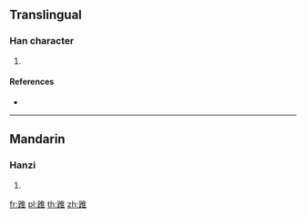 {{character info/new}}
==Translingual==

===Han character===
{{Han char|rn=157|rad=足|as=08|sn=15|four=60114|canj=RMOG}}

# {{defn|Han|sort=足08}}

====References====
* {{Han ref|kx=1227.250|dkj=37615|dj=1699.260|hdz=63717.050|uh=8E13|ud=36371|bh=E843|bd=59459}}

----

==Mandarin==

===Hanzi===
{{cmn-hanzi|pin=[[wěi]] ([[wei3]])|wg=wei<sup>3</sup>}}

# {{defn|lang=cmn|sort=足08}}

[[fr:踓]]
[[pl:踓]]
[[th:踓]]
[[zh:踓]]